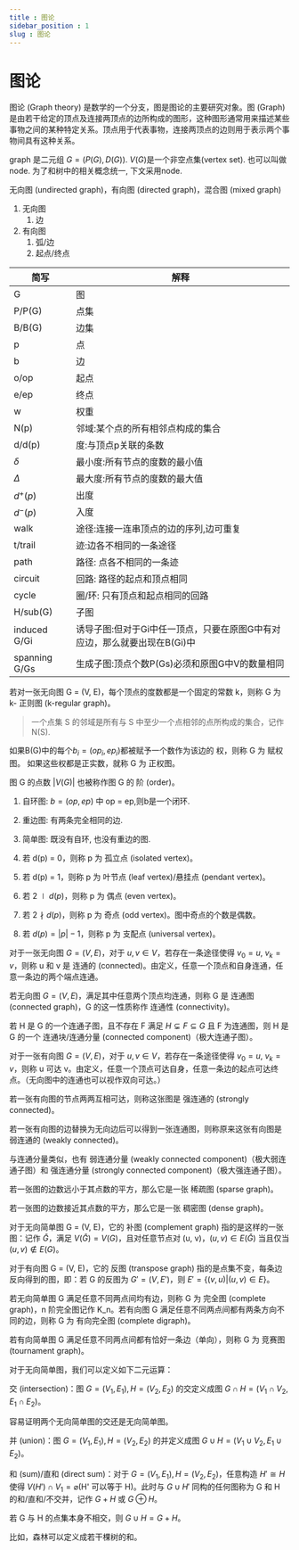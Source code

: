 ```yaml
---
title : 图论
sidebar_position : 1
slug : 图论
---
```

# 图论


图论 (Graph theory) 是数学的一个分支，图是图论的主要研究对象。图 (Graph) 是由若干给定的顶点及连接两顶点的边所构成的图形，这种图形通常用来描述某些事物之间的某种特定关系。顶点用于代表事物，连接两顶点的边则用于表示两个事物间具有这种关系。

graph 是二元组 $G = (P(G),D(G))$. $V(G)$是一个非空点集(vertex set). 也可以叫做node. 为了和树中的相关概念统一, 下文采用node.

无向图 (undirected graph)，有向图 (directed graph)，混合图 (mixed graph)

1. 无向图
   1. 边
2. 有向图
   1. 弧/边
   2. 起点/终点

| 简写   | 解释                              |
| ------ | --------------------------------- |
| G      | 图                                |
| P/P(G) | 点集                              |
| B/B(G) | 边集                              |
| p      | 点                                |
| b      | 边                                |
| o/op   | 起点                              |
| e/ep   | 终点                              |
| w      | 权重                              |
| N(p)   | 邻域:某个点的所有相邻点构成的集合 |
| d/d(p) | 度:与顶点p关联的条数              |
|$\delta$|最小度:所有节点的度数的最小值|
|$\Delta$|最大度:所有节点的度数的最大值|
|$d^+(p)$|出度|
|$d^-(p)$|入度|
|walk|途径:连接一连串顶点的边的序列,边可重复|
|t/trail|迹:边各不相同的一条途径|
|path|路径: 点各不相同的一条迹|
|circuit|回路: 路径的起点和顶点相同|
|cycle|圈/环: 只有顶点和起点相同的回路|
|H/sub(G)|子图|
|induced G/Gi|诱导子图:但对于Gi中任一顶点，只要在原图G中有对应边，那么就要出现在B(Gi)中|
|spanning G/Gs|生成子图:顶点个数P(Gs)必须和原图G中V的数量相同|




若对一张无向图 G = (V, E)，每个顶点的度数都是一个固定的常数 k，则称 G 为 k- 正则图 (k-regular graph)。

> 一个点集 S 的邻域是所有与 S 中至少一个点相邻的点所构成的集合，记作 N(S).

如果B(G)中的每个$b_i = (op_i,ep_i)$都被赋予一个数作为该边的 权，则称 G 为 赋权图。
如果这些权都是正实数，就称 G 为 正权图。

图 G 的点数 $\left| V(G) \right|$ 也被称作图 G 的 阶 (order)。

1. 自环图: $b = (op,ep)$ 中 op = ep,则b是一个闭环.
2. 重边图: 有两条完全相同的边.
3. 简单图: 既没有自环, 也没有重边的图.

4. 若 d(p) = 0，则称 p 为 孤立点 (isolated vertex)。
5. 若 d(p) = 1，则称 p 为 叶节点 (leaf vertex)/悬挂点 (pendant vertex)。
6. 若 $2 \mid d(p)$，则称 p 为 偶点 (even vertex)。
7. 若 $2 \nmid d(p)$，则称 p 为 奇点 (odd vertex)。图中奇点的个数是偶数。
8. 若 $d(p) = \left| p \right| - 1$，则称 p 为 支配点 (universal vertex)。

对于一张无向图 $G = (V, E)$，对于 $u, v \in V$，若存在一条途径使得 $v_0 = u$, $v_k = v$，则称 u 和 v 是 连通的 (connected)。由定义，任意一个顶点和自身连通，任意一条边的两个端点连通。

若无向图 $G = (V, E)$，满足其中任意两个顶点均连通，则称 G 是 连通图 (connected graph)，G 的这一性质称作 连通性 (connectivity)。

若 H 是 G 的一个连通子图，且不存在 F 满足 $H\subsetneq F \subseteq G$ 且 F 为连通图，则 H 是 G 的一个 连通块/连通分量 (connected component)（极大连通子图）。

对于一张有向图 $G = (V, E)$，对于 $u, v \in V$，若存在一条途径使得 $v_0 = u$, $v_k = v$，则称 u 可达 v。由定义，任意一个顶点可达自身，任意一条边的起点可达终点。（无向图中的连通也可以视作双向可达。）

若一张有向图的节点两两互相可达，则称这张图是 强连通的 (strongly connected)。

若一张有向图的边替换为无向边后可以得到一张连通图，则称原来这张有向图是 弱连通的 (weakly connected)。

与连通分量类似，也有 弱连通分量 (weakly connected component)（极大弱连通子图）和 强连通分量 (strongly connected component)（极大强连通子图）。

若一张图的边数远小于其点数的平方，那么它是一张 稀疏图 (sparse graph)。

若一张图的边数接近其点数的平方，那么它是一张 稠密图 (dense graph)。

对于无向简单图 G = (V, E)，它的 补图 (complement graph) 指的是这样的一张图：记作 $\bar G$，满足 $V \left( \bar G \right) = V \left( G \right)$，且对任意节点对 (u, v)，$(u, v) \in E \left( \bar G \right)$ 当且仅当 $(u, v) \notin E \left( G \right)$。

对于有向图 G = (V, E)，它的 反图 (transpose graph) 指的是点集不变，每条边反向得到的图，即：若 G 的反图为 $G'=(V, E')$，则 $E'=\{(v, u)|(u, v)\in E\}$。

若无向简单图 G 满足任意不同两点间均有边，则称 G 为 完全图 (complete graph)，n 阶完全图记作 K_n。若有向图 G 满足任意不同两点间都有两条方向不同的边，则称 G 为 有向完全图 (complete digraph)。

若有向简单图 G 满足任意不同两点间都有恰好一条边（单向），则称 G 为 竞赛图 (tournament graph)。


对于无向简单图，我们可以定义如下二元运算：

交 (intersection)：图 $G = \left( V_1, E_1 \right), H = \left( V_2, E_2 \right)$ 的交定义成图 $G \cap H = \left( V_1 \cap V_2, E_1 \cap E_2 \right)$。

容易证明两个无向简单图的交还是无向简单图。

并 (union)：图 $G = \left( V_1, E_1 \right), H = \left( V_2, E_2 \right)$ 的并定义成图 $G \cup H = \left( V_1 \cup V_2, E_1 \cup E_2 \right)$。

和 (sum)/直和 (direct sum)：对于 $G = \left( V_1, E_1 \right), H = \left( V_2, E_2 \right)$，任意构造 $H' \cong H$ 使得 $V \left( H' \right) \cap V_1 = \varnothing$(H' 可以等于 H)。此时与 $G \cup H'$ 同构的任何图称为 G 和 H 的和/直和/不交并，记作 $G + H$ 或 $G \oplus H$。

若 G 与 H 的点集本身不相交，则 $G \cup H = G + H$。

比如，森林可以定义成若干棵树的和。